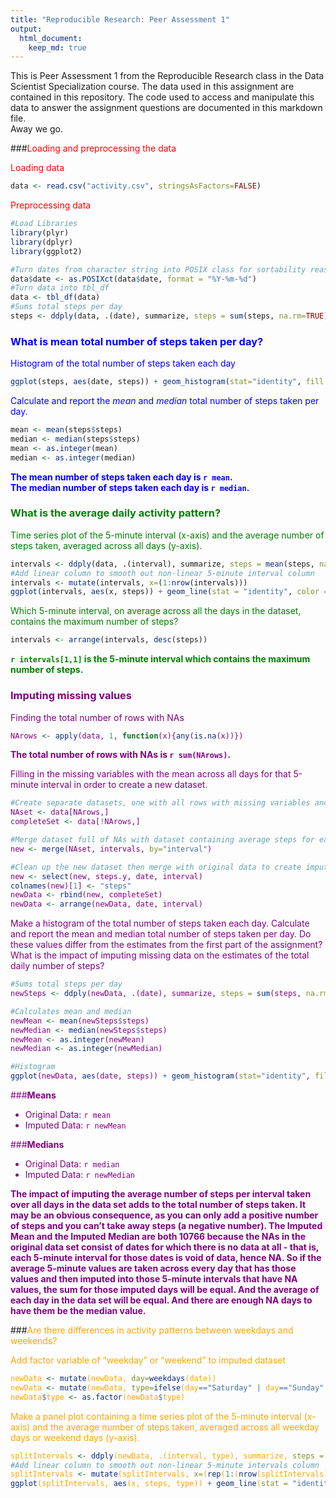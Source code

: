 ```yaml
---
title: "Reproducible Research: Peer Assessment 1"
output: 
  html_document:
    keep_md: true
---
```


This is Peer Assessment 1 from the Reproducible Research class in the Data Scientist Specialization 
course.  The data used in this assignment are contained in this repository.  The code used to access
and manipulate this data to answer the assignment questions are documented in this markdown file.  
Away we go.



###<font color=red>Loading and preprocessing the data </font>

<font color=red>Loading data</font>
```r
data <- read.csv("activity.csv", stringsAsFactors=FALSE)
```

<font color=red>Preprocessing data</font>
```r
#Load Libraries
library(plyr)
library(dplyr)
library(ggplot2)
```

```r
#Turn dates from character string into POSIX class for sortability reasons.
data$date <- as.POSIXct(data$date, format = "%Y-%m-%d")
#Turn data into tbl_df
data <- tbl_df(data)
#Sums total steps per day
steps <- ddply(data, .(date), summarize, steps = sum(steps, na.rm=TRUE))
```



### <font color=blue> What is mean total number of steps taken per day? </font>

<font color=blue> Histogram of the total number of steps taken each day </font>
```r
ggplot(steps, aes(date, steps)) + geom_histogram(stat="identity", fill = "blue") + theme_bw() + labs(title="Total Steps per Day", x = "Date", y = "Total Steps") + theme(title = element_text(face="bold", color="blue"), axis.title.x = element_text(face="bold", color="blue"), axis.title.y = element_text(face="bold", color="blue"))
```

<font color=blue> Calculate and report the *mean* and *median* total number of steps taken per day.</font>
```r
mean <- mean(steps$steps)
median <- median(steps$steps)
mean <- as.integer(mean)
median <- as.integer(median)
```

**<font color=blue>
The mean number of steps taken each day is `r mean`.  
The median number of steps taken each day is `r median`. 
</font>**



### <font color = green>What is the average daily activity pattern?</font>

<font color = green> Time series plot of the 5-minute interval (x-axis) and the average number of steps taken, averaged across all days (y-axis). </font>
```r
intervals <- ddply(data, .(interval), summarize, steps = mean(steps, na.rm=TRUE))
#Add linear column to smooth out non-linear 5-minute interval column
intervals <- mutate(intervals, x=(1:nrow(intervals)))
ggplot(intervals, aes(x, steps)) + geom_line(stat = "identity", color ="green4") + theme_bw() + labs(title = "Average # Steps Across Each Day Per 5 Minutes", x="5 Minute Intervals", y="Avg # Steps") + theme(title = element_text(face="bold", color="green4"), axis.title.x = element_text(face="bold", color="green4"), axis.title.y = element_text(face="bold", color="green4")) + scale_x_discrete(breaks=c(intervals[1,3], intervals[73,3], intervals[145,3], intervals[217,3], intervals[288,3]), labels=c(intervals[1,1], intervals[73,1], intervals[145,1], intervals[217,1], intervals[288,1]))
```

<font color = green> Which 5-minute interval, on average across all the days in the dataset, contains the maximum number of steps? </font>
```r
intervals <- arrange(intervals, desc(steps))
```

**<font color=green>`r intervals[1,1]` is the 5-minute interval which contains the maximum number of steps. </font>**

### <font color=purple>Imputing missing values

Finding the total number of rows with NAs
```r
NArows <- apply(data, 1, function(x){any(is.na(x))})
```

**The total number of rows with NAs is `r sum(NArows)`.**

Filling in the missing variables with the mean across all days for that 5-minute interval in order to create a new dataset.
```r
#Create separate datasets, one with all rows with missing variables and one with all rows of complete variables
NAset <- data[NArows,]
completeSet <- data[!NArows,]

#Merge dataset full of NAs with dataset containing average steps for each interval
new <- merge(NAset, intervals, by="interval")

#Clean up the new dataset then merge with original data to create imputed dataframe
new <- select(new, steps.y, date, interval)
colnames(new)[1] <- "steps"
newData <- rbind(new, completeSet)
newData <- arrange(newData, date, interval)
```

Make a histogram of the total number of steps taken each day.  Calculate and report the mean and median total number of steps taken per day. Do these values differ from the estimates from the first part of the assignment? What is the impact of imputing missing data on the estimates of the total daily number of steps?
```r
#Sums total steps per day
newSteps <- ddply(newData, .(date), summarize, steps = sum(steps, na.rm=TRUE))

#Calculates mean and median
newMean <- mean(newSteps$steps)
newMedian <- median(newSteps$steps)
newMean <- as.integer(newMean)
newMedian <- as.integer(newMedian)

#Histogram
ggplot(newData, aes(date, steps)) + geom_histogram(stat="identity", fill = "purple") + theme_bw() + labs(title="Total Steps per Day with Imputed Data", x = "Date", y = "Total Steps") + theme(title = element_text(face="bold", color="purple"), axis.title.x = element_text(face="bold", color="purple"), axis.title.y = element_text(face="bold", color="purple"))
```

###**Means**

* Original Data: `r mean`  
* Imputed Data:  `r newMean`  

###**Medians**

* Original Data: `r median`  
* Imputed Data:  `r newMedian`

**The impact of imputing the average number of steps per interval taken over all days in the data set adds to the total number of steps taken.  It may be an obvious consequence, as you can only add a positive number of steps and you can't take away steps (a negative number).  The Imputed Mean and the Imputed Median are both 10766 because the NAs in the original data set consist of dates for which there is no data at all - that is, each 5-minute interval for those dates is void of data, hence NA.  So if the average 5-minute values are taken across every day that has those values and then imputed into those 5-minute intervals that have NA values, the sum for those imputed days will be equal.  And the average of each day in the data set will be equal.  And there are enough NA days to have them be the median value. **</font>

###<font color=orange>Are there differences in activity patterns between weekdays and weekends?

Add factor variable of "weekday" or "weekend" to imputed dataset
```r
newData <- mutate(newData, day=weekdays(date))
newData <- mutate(newData, type=ifelse(day=="Saturday" | day=="Sunday", "Weekend", "Weekday"))
newData$type <- as.factor(newData$type)
```

Make a panel plot containing a time series plot of the 5-minute interval (x-axis) and the average number of steps taken, averaged across all weekday days or weekend days (y-axis). 
```r
splitIntervals <- ddply(newData, .(interval, type), summarize, steps = mean(steps))
#Add linear column to smooth out non-linear 5-minute intervals column
splitIntervals <- mutate(splitIntervals, x=(rep(1:(nrow(splitIntervals)/2), each =2)))
ggplot(splitIntervals, aes(x, steps, type)) + geom_line(stat = "identity", color ="orange") + theme_bw() + labs(title = "Average # Steps Per 5 Minutes", x="5 Minute Intervals", y="Avg # Steps") + theme(title = element_text(face="bold", color="orange"), axis.title.x = element_text(face="bold", color="orange"), axis.title.y = element_text(face="bold", color="orange")) + facet_wrap( ~type, ncol=1) + scale_x_discrete(breaks=c(splitIntervals[1,4], splitIntervals[73,4], splitIntervals[145,4], splitIntervals[217,4], splitIntervals[289,4], splitIntervals[361,4], splitIntervals[433,4], splitIntervals[505,4], splitIntervals[575,4]), labels=c(splitIntervals[1,1], splitIntervals[73,1], splitIntervals[145,1], splitIntervals[217,1], splitIntervals[289,1], splitIntervals[361,1], splitIntervals[433,1], splitIntervals[505,1], splitIntervals[575,1]))
```
</font>
    
